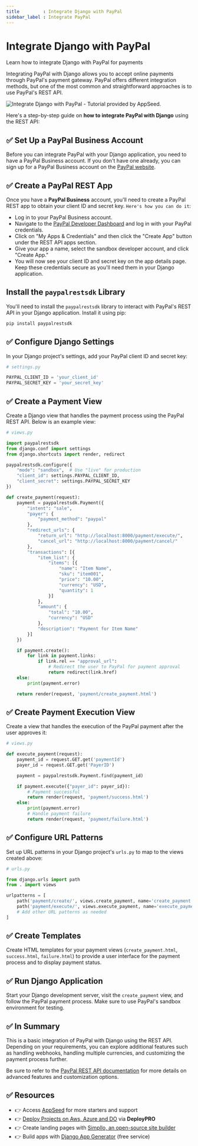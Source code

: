 ```yaml
---
title         : Integrate Django with PayPal
sidebar_label : Integrate PayPal
---
```


# Integrate Django with PayPal

<SubHeading>Learn how to integrate Django with PayPal for payments</SubHeading>

Integrating PayPal with Django allows you to accept online payments through PayPal's payment gateway. 
PayPal offers different integration methods, but one of the most common and straightforward approaches is to use PayPal's REST API. 

![Integrate Django with PayPal - Tutorial provided by AppSeed.](https://github-production-user-asset-6210df.s3.amazonaws.com/51070104/268709753-d2b4f9a7-2380-4bdb-844e-3144f5c68919.jpg) 

Here's a step-by-step guide on **how to integrate PayPal with Django** using the REST API:

## ✅ **Set Up a PayPal Business Account**

Before you can integrate PayPal with your Django application, you need to have a PayPal Business account. 
If you don't have one already, you can sign up for a PayPal Business account on the [PayPal website](https://www.paypal.com).

## ✅ **Create a PayPal REST App**

Once you have a **PayPal Business** account, you'll need to create a PayPal REST app to obtain your client ID and secret key. `Here's how you can do it`:

- Log in to your PayPal Business account.
- Navigate to the [PayPal Developer Dashboard](https://developer.paypal.com/developer/applications) and log in with your PayPal credentials.
- Click on "My Apps & Credentials" and then click the "Create App" button under the REST API apps section.
- Give your app a name, select the sandbox developer account, and click "Create App."
- You will now see your client ID and secret key on the app details page. Keep these credentials secure as you'll need them in your Django application.

## **Install the `paypalrestsdk` Library**

You'll need to install the `paypalrestsdk` library to interact with PayPal's REST API in your Django application. Install it using pip:

```bash
pip install paypalrestsdk
```

## ✅ **Configure Django Settings**

In your Django project's settings, add your PayPal client ID and secret key:

```python
# settings.py

PAYPAL_CLIENT_ID = 'your_client_id'
PAYPAL_SECRET_KEY = 'your_secret_key'
```

## ✅ **Create a Payment View**

Create a Django view that handles the payment process using the PayPal REST API. Below is an example view:

```python
# views.py

import paypalrestsdk
from django.conf import settings
from django.shortcuts import render, redirect

paypalrestsdk.configure({
    "mode": "sandbox",  # Use "live" for production
    "client_id": settings.PAYPAL_CLIENT_ID,
    "client_secret": settings.PAYPAL_SECRET_KEY
})

def create_payment(request):
    payment = paypalrestsdk.Payment({
        "intent": "sale",
        "payer": {
            "payment_method": "paypal"
        },
        "redirect_urls": {
            "return_url": "http://localhost:8000/payment/execute/",
            "cancel_url": "http://localhost:8000/payment/cancel/"
        },
        "transactions": [{
            "item_list": {
                "items": [{
                    "name": "Item Name",
                    "sku": "item001",
                    "price": "10.00",
                    "currency": "USD",
                    "quantity": 1
                }]
            },
            "amount": {
                "total": "10.00",
                "currency": "USD"
            },
            "description": "Payment for Item Name"
        }]
    })

    if payment.create():
        for link in payment.links:
            if link.rel == "approval_url":
                # Redirect the user to PayPal for payment approval
                return redirect(link.href)
    else:
        print(payment.error)

    return render(request, 'payment/create_payment.html')
```

## ✅ **Create Payment Execution View**

Create a view that handles the execution of the PayPal payment after the user approves it:

```python
# views.py

def execute_payment(request):
    payment_id = request.GET.get('paymentId')
    payer_id = request.GET.get('PayerID')

    payment = paypalrestsdk.Payment.find(payment_id)

    if payment.execute({"payer_id": payer_id}):
        # Payment successful
        return render(request, 'payment/success.html')
    else:
        print(payment.error)
        # Handle payment failure
        return render(request, 'payment/failure.html')
```

## ✅ **Configure URL Patterns**

Set up URL patterns in your Django project's `urls.py` to map to the views created above:

```python
# urls.py

from django.urls import path
from . import views

urlpatterns = [
    path('payment/create/', views.create_payment, name='create_payment'),
    path('payment/execute/', views.execute_payment, name='execute_payment'),
    # Add other URL patterns as needed
]
```

## ✅ **Create Templates**

Create HTML templates for your payment views (`create_payment.html`, `success.html`, `failure.html`) to provide a user interface for the payment process and to display payment status.

## ✅ **Run Django Application**

Start your Django development server, visit the `create_payment` view, and follow the PayPal payment process. Make sure to use PayPal's sandbox environment for testing.

## ✅ In Summary

This is a basic integration of PayPal with Django using the REST API. 
Depending on your requirements, you can explore additional features such as handling webhooks, handling multiple currencies, and customizing the payment process further. 

Be sure to refer to the [PayPal REST API documentation](https://developer.paypal.com/docs/api/overview/) for more details on advanced features and customization options.

## ✅ Resources

- 👉 Access [AppSeed](https://appseed.us/) for more starters and support 
- 👉 [Deploy Projects on Aws, Azure and DO](https://www.docs.deploypro.dev/) via **DeployPRO**
- 👉 Create landing pages with [Simpllo, an open-source site builder](https://www.simpllo.com/)
- 👉 Build apps with [Django App Generator](https://app-generator.dev/django/) (free service)
